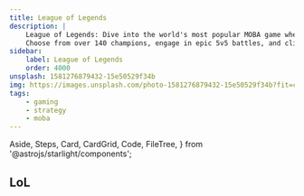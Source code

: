 ```yaml
---
title: League of Legends
description: |
    League of Legends: Dive into the world's most popular MOBA game where strategy, skill, and teamwork are key.
    Choose from over 140 champions, engage in epic 5v5 battles, and climb the ranks in this competitive, fast-paced online game.
sidebar:
    label: League of Legends
    order: 4000
unsplash: 1581276879432-15e50529f34b
img: https://images.unsplash.com/photo-1581276879432-15e50529f34b?fit=crop&w=1400&h=700&q=75
tags:
    - gaming
    - strategy
    - moba
---
```


  Aside,
  Steps,
  Card,
  CardGrid,
  Code,
  FileTree,
} from '@astrojs/starlight/components';


## LoL

<LeagueMiniMap />